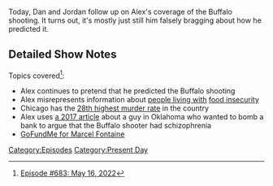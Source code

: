 {{DEFAULTSORT:
    #_EPISODE_0683:May 16, 2022
}}{{Episode
    | title           = May 16, 2022
    | caption         = Listen to this episode on [https://knowledgefight.libsyn.com/683-may-16-2022 Libsyn] [https://open.spotify.com/episode/4rosAfNKXcjYbX9hoTcNq2 Spotify], Read the [[Transcript/683: May 16, 2022|Unofficial Transcript]], View discussion on [https://reddit.com/utlbqv Reddit]
    | episodeNumber   = 683
    | length          = 01:06:05
    | airDate         = May 20, 2022
    | coverageDate    = May 16, 2022
    | episodeType     = [[:Category:Present Day|Present Day]]
    | previousEpisode = [[682: May 15, 2022]]
    | nextEpisode     = [[684: May 20, 2022]]
}}

{{Stub}}

Today, Dan and Jordan follow up on Alex's coverage of the Buffalo shooting.  It turns out, it's mostly just still him falsely bragging about how he predicted it.

==Detailed Show Notes==

Topics covered<ref>[https://knowledgefight.com/research/2022/5/19/episode-683-may-16-2022 Episode #683: May 16, 2022]</ref>:

*Alex continues to pretend that he predicted the Buffalo shooting
*Alex misrepresents information about [https://www.actionagainsthunger.org/world-hunger-facts-statistics people living with] [https://www.aljazeera.com/news/2021/11/8/un-warns-of-sharp-rise-in-number-of-people-facing-famine food insecurity]
*Chicago has the [https://www.cbsnews.com/pictures/murder-map-deadliest-u-s-cities/62/ 28th highest murder rate] in the country
*Alex uses [https://www.cbsnews.com/news/family-fbi-knew-oklahoma-bomb-plot-suspect-is-schizophrenic/ a 2017 article] about a guy in Oklahoma who wanted to bomb a bank to argue that the Buffalo shooter had schizophrenia
*[https://www.gofundme.com/f/well-never-forget-you-funeral-service-marcel GoFundMe for Marcel Fontaine]

[[Category:Episodes]]
[[Category:Present Day]]
